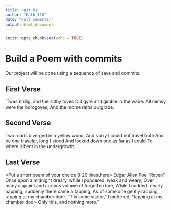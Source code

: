 ---
title: "git_01"
author: "Math_116"
date: "Fall semester"
output: html_document
---

```{r setup, include=FALSE}
knitr::opts_chunk$set(echo = TRUE)
```
# Build a Poem with commits
Our project will be done using a sequence of save and commits.

## First Verse 
<Put the first two verses of Jabberwocky by Lewis Carrol in this section>

’Twas brillig, and the slithy toves 
  Did gyre and gimble in the wabe: 
All mimsy were the borogoves, 
And the mome raths outgrabe. 


## Second Verse
<Put the first two verses of The Road Not Taken by Robert Frost here>
Two roads diverged in a yellow wood,
And sorry I could not travel both
And be one traveler, long I stood
And looked down one as far as I could
To where it bent in the undergrowth;


## Last Verse
<Put a short poem of your choice 8-20 lines,here>
Edgar Allan Poe "Raven"
Once upon a midnight dreary, while I pondered, weak and weary, 
Over many a quaint and curious volume of forgotten lore, 
While I nodded, nearly napping, suddenly there came a tapping, 
As of some one gently rapping, rapping at my chamber door. 
"'Tis some visitor," I muttered, "tapping at my chamber door- 
Only this, and nothing more." 


